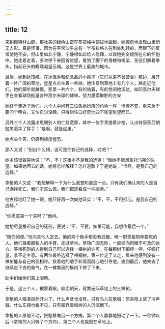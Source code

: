 ```yaml
---
---
---
```

title: 12
---



来到佩特林山脚，那壮美的绿色山峦在布技格中部拔地面起。她惊奇地发现山里悄无人影。真是怪事，因为在平常似乎总有一半布拉格人在到处乱转的，而眼下的反常使她不安。但山里如此宁静，宁静得如此给人慰藉，以致她完全倾倒在它的怀抱中。她走着走着，多次停下来回首眺望，看到了脚下的塔楼和桥梁，圣徒们舞着拳头，指起石头的眼睛凝望云端。这是世界上最美的城市。

最后，她到达顶峰。在冰激淋和纪念品的小摊子（它们从来不曾营业）那边，展开着一片广阔的草地，星星点点生着一些树。她注意到草地上有几个人，越走近他们，她的脚步就越慢。那里一共六个，有的站着，有的悠闲地溜达，如同高尔夫球手在查看球场掂量各种高尔夫球的球棒，努力思索取胜的方安

她终于走近了池们。六个人中间有三位象她扮演的角色一样：惶惶不安，看来急于要问个明白，又怕自讨没趣，只得封住口好奇地四下张望张望而已。

另外三个人流露出恩赐别人的仁慈宽厚，其中一位手里提着步枪，认出特丽莎后朝她笑着挥了挥手：“是啊，就是这里。”

她点头作答，仍感到极度惶恐。

那人又说：“别出什么错，这可是你自己的选择，对吧？”

她本该很容易地说：“不，不！这根本不是我的选择！”但她不能想象托马斯的失望。如果她回去的话，她将怎样解释？怎样道歉？于是她说：“当然，是我自己的选择。”

拿枪的人又说：“我想解释一下为什么我想知道这一点。只有我们确认来的人是自己选择死亡，我们才这么做。我们把这看成一种服务。”

他古怪地盯了她一眼，她只好再一次向他证实：“不，不，不用担心，是我自己的选择。”

“你愿意第一个来吗？”他问。

她想尽量推迟自己的死刑，便说：“不，不要，如果可能，我想作最后一个。”

“随你的便。”他向其他人定去。他的两个助手都没有武器，唯一职责是陪伴要死的人。他们挽着那些人的手臂，走过草地。草场广阔无际，一直铺向肉眼不可及的远方。等待死刑的人得到自己可以选择一棵树的许可，在每颗树下都停一停，仔细打量，拿不定主意。有两位最终选择了梧桐树，第三位走了又走，看来他感到没有一棵树能与自己的死相称。挟着他的助手和蔼而耐心地引导他，直到最后，他失去了继续走下去的勇气，在一棵繁茂的枫树下停了下来。

助手们给他们蒙上眼睛。

于是，这三个人，被蒙着眼，仰面朝天，背靠无际草地上的三棵树。

拿枪的人瞄准目标开火了。什么声音也没有，只有鸟儿在歌唱：原来枪上装了消声器。什么东西也看不见，只有那靠着枫树的人沉沉倒下。

拿枪的人原地不动，把枪移向另一个方向。第二个人静静地扭动了一下。一秒钟以后（拿枪的人只转了个方向），第三个人也裁倒在草地上。